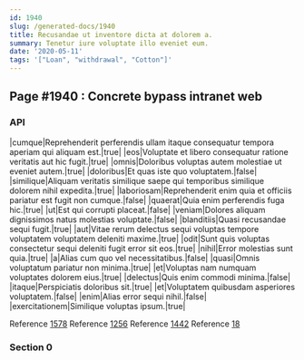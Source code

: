 ```yaml
---
id: 1940
slug: /generated-docs/1940
title: Recusandae ut inventore dicta at dolorem a.
summary: Tenetur iure voluptate illo eveniet eum.
date: '2020-05-11'
tags: '["Loan", "withdrawal", "Cotton"]'
---
```


## Page #1940 : Concrete bypass intranet web
### API

|cumque|Reprehenderit perferendis ullam itaque consequatur tempora aperiam qui aliquam est.|true|
|eos|Voluptate et libero consequatur ratione veritatis aut hic fugit.|true|
|omnis|Doloribus voluptas autem molestiae ut eveniet autem.|true|
|doloribus|Et quas iste quo voluptatem.|false|
|similique|Aliquam veritatis similique saepe qui temporibus similique dolorem nihil expedita.|true|
|laboriosam|Reprehenderit enim quia et officiis pariatur est fugit non cumque.|false|
|quaerat|Quia enim perferendis fuga hic.|true|
|ut|Est qui corrupti placeat.|false|
|veniam|Dolores aliquam dignissimos natus molestias voluptate.|false|
|blanditiis|Quasi recusandae sequi fugit.|true|
|aut|Vitae rerum delectus sequi voluptas tempore voluptatem voluptatem deleniti maxime.|true|
|odit|Sunt quis voluptas consectetur sequi deleniti fugit error sit eos.|true|
|nihil|Error molestias sunt quia.|true|
|a|Alias cum quo vel necessitatibus.|false|
|quasi|Omnis voluptatum pariatur non minima.|true|
|et|Voluptas nam numquam voluptates dolorem eius.|true|
|delectus|Quis enim commodi minima.|false|
|itaque|Perspiciatis doloribus sit.|true|
|et|Voluptatem quibusdam asperiores voluptatem.|false|
|enim|Alias error sequi nihil.|false|
|exercitationem|Similique voluptas ipsum.|true|

Reference [1578](/1578)
Reference [1256](/1256)
Reference [1442](/1442)
Reference [18](/18)


### Section 0

